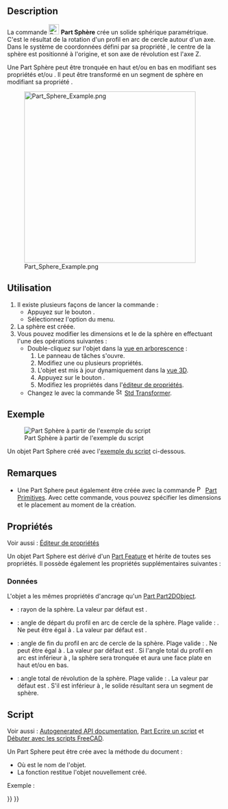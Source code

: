 <languages/>

{{Docnav/fr
|[[Part_Cylinder/fr|Cylindre]]
|[[Part_Cone/fr|Cône]]
|[[Part_Workbench/fr|Atelier Part]]
|IconL=Part_Cylinder.svg
|IconR=Part_Cone.svg
|IconC=Workbench_Part.svg
}}

{{GuiCommand/fr
|Name=Part Sphere
|Name/fr=Part Sphère
|MenuLocation=Part → Primitives → Sphère
|Workbenches=[[Part_Workbench/fr|Part]]
|SeeAlso=[[Part_Primitives/fr|Part Primitives]]
}}

== Description ==

La commande [[Image:Part_Sphere.svg|24px]] '''Part Sphère''' crée un solide sphérique paramétrique. C'est le résultat de la rotation d'un profil en arc de cercle autour d'un axe. Dans le système de coordonnées défini par sa propriété {{PropertyData|Placement}}, le centre de la sphère est positionné à l'origine, et son axe de révolution est l'axe Z.

Une Part Sphère peut être tronquée en haut et/ou en bas en modifiant ses propriétés {{PropertyData|Angle1}} et/ou {{PropertyData|Angle2}}. Il peut être transformé en un segment de sphère en modifiant sa propriété {{PropertyData|Angle3}}.

[[Image:Part_Sphere_Example.png|400px]]

<span id="Usage"></span>
==Utilisation==

<div class="mw-translate-fuzzy">
# Il existe plusieurs façons de lancer la commande :
#* Appuyez sur le bouton {{Button|[[Image:Part_Sphere.svg|16px]] [[Part_Sphere/fr|Sphère]]}}.
#* Sélectionnez l'option {{MenuCommand|Part → Primitives → [[Image:Part_Sphere.svg|16px]] Sphère}} du menu.
# La sphère est créée.
# Vous pouvez modifier les dimensions et le {{PropertyData|Placement}} de la sphère en effectuant l'une des opérations suivantes :
#* Double-cliquez sur l'objet dans la [[Tree_view/fr|vue en arborescence]] :
#*# Le panneau de tâches {{MenuCommand|Primitives géométriques}} s'ouvre.
#*# Modifiez une ou plusieurs propriétés.
#*# L'objet est mis à jour dynamiquement dans la [[3D_view/fr|vue 3D]].
#*# Appuyez sur le bouton {{Button|OK}}.
#*# Modifiez les propriétés dans l'[[Property_editor/fr|éditeur de propriétés]].
#* Changez le {{PropertyData|Placement}} avec la commande [[Image:Std_TransformManip.svg|16px]] [[Std_TransformManip/fr|Std Transformer]].
</div>

<span id="Example"></span>
== Exemple ==

[[Image:Part_Sphere_Scripting_Example.png|thumb|Part Sphère à partir de l'exemple du script]]

Un objet Part Sphere créé avec l'[[#Script|exemple du script]] ci-dessous.

<span id="Notes"></span>
== Remarques ==

* Une Part Sphere peut également être créée avec la commande [[Image:Part_Primitives.svg|16px]] [[Part_Primitives/fr|Part Primitives]]. Avec cette commande, vous pouvez spécifier les dimensions et le placement au moment de la création.

<span id="Properties"></span>
== Propriétés ==

Voir aussi : [[Property_editor/fr|Éditeur de propriétés]]

Un objet Part Sphere est dérivé d'un [[Part_Feature/fr|Part Feature]] et hérite de toutes ses propriétés. Il possède également les propriétés supplémentaires suivantes :

<span id="Data"></span>
===Données===

{{TitleProperty|Attachment}}

L'objet a les mêmes propriétés d'ancrage qu'un [[Part_Part2DObject/fr#Donn.C3.A9es|Part Part2DObject]].

{{TitleProperty|Sphere}}

* {{PropertyData|Radius|Length}} : rayon de la sphère. La valeur par défaut est {{Value|5mm}}.
* {{PropertyData|Angle1|Angle}} : angle de départ du profil en arc de cercle de la sphère. Plage valide : {{Value|-90° &lt;&#61; value &lt;&#61; 90°}}. Ne peut être égal à {{PropertyData|Angle2}}. La valeur par défaut est {{Value|-90°}}.
* {{PropertyData|Angle2|Angle}} : angle de fin du profil en arc de cercle de la sphère. Plage valide : {{Value|-90° &lt;&#61; value &lt;&#61; 90°}}. Ne peut être égal à {{PropertyData|Angle1}}. La valeur par défaut est {{Value|90°}}. Si l'angle total du profil en arc est inférieur à {{Value|180°}}, la sphère sera tronquée et aura une face plate en haut et/ou en bas.
* {{PropertyData|Angle3|Angle}} : angle total de révolution de la sphère. Plage valide : {{Value|0° &lt; value &lt;&#61; 360°}}. La valeur par défaut est {{Value|360°}}. S'il est inférieur à {{Value|360°}}, le solide résultant sera un segment de sphère.

<span id="Scripting"></span>
== Script ==

Voir aussi : [https://freecad.github.io/SourceDoc/ Autogenerated API documentation], [[Part_scripting/fr|Part Ecrire un script]] et [[FreeCAD_Scripting_Basics/fr|Débuter avec les scripts FreeCAD]].

Un Part Sphere peut être crée avec la méthode {{incode|addObject()}} du document :

{{Code|code=
sphere = FreeCAD.ActiveDocument.addObject("Part::Sphere", "mySphere")
}}

* Où {{Incode|"mySphere"}} est le nom de l'objet.
* La fonction restitue l'objet nouvellement créé.

Exemple :

{{Code|code=
import FreeCAD as App

doc = App.activeDocument()

sphere = doc.addObject("Part::Sphere", "mySphere")
sphere.Radius = 20
sphere.Angle1 = -30
sphere.Angle2 = 45
sphere.Angle3 = 90
sphere.Placement = App.Placement(App.Vector(3, 9, 11), App.Rotation(75, 60, 30))

doc.recompute()
}}


{{Docnav/fr
|[[Part_Cylinder/fr|Cylindre]]
|[[Part_Cone/fr|Cône]]
|[[Part_Workbench/fr|Atelier Part]]
|IconL=Part_Cylinder.svg
|IconR=Part_Cone.svg
|IconC=Workbench_Part.svg
}}

{{Part Tools navi{{#translation:}}}}
{{Userdocnavi{{#translation:}}}}